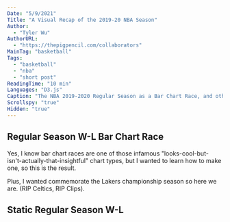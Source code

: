 ```yaml
---
Date: "5/9/2021"
Title: "A Visual Recap of the 2019-20 NBA Season"
Author:
  - "Tyler Wu"
AuthorURL:
  - "https://thepigpencil.com/collaborators"
MainTag: "basketball"
Tags:
  - "basketball"
  - "nba"
  - "short post"
ReadingTime: "10 min"
Languages: "D3.js"
Caption: "The NBA 2019-2020 Regular Season as a Bar Chart Race, and other charts."
Scrollspy: "true"
Hidden: "true"
---
```


## Regular Season W-L Bar Chart Race
Yes, I know bar chart races are one of those infamous
"looks-cool-but-isn't-actually-that-insightful" chart types,
but I wanted to learn how to make one, so this is the result.

Plus, I wanted commemorate the Lakers championship season so here we are. (RIP Celtics, RIP Clips).
                
<SVG1 data={originalWL} teamData={teamData} />
                
## Static Regular Season W-L
                